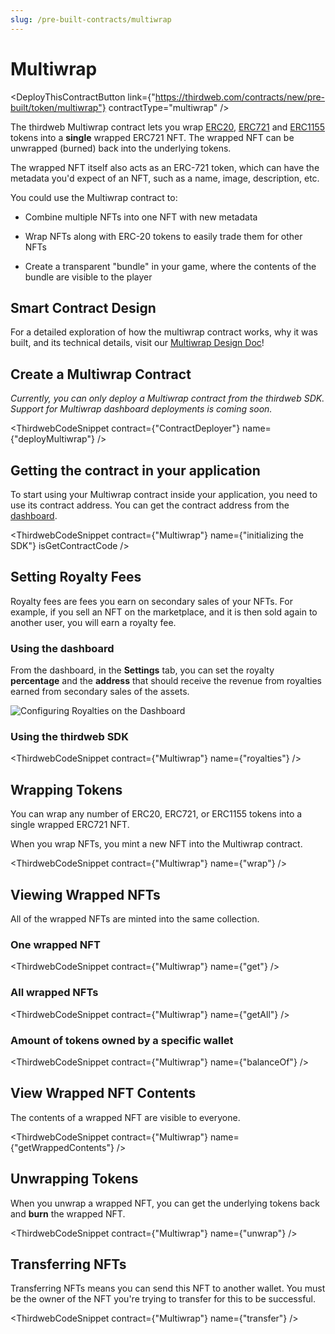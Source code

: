 ```yaml
---
slug: /pre-built-contracts/multiwrap
---
```



# Multiwrap

<div class='deployContractBtnContainer' style={{marginTop:-70}}>

<DeployThisContractButton
  link={"https://thirdweb.com/contracts/new/pre-built/token/multiwrap"}
  contractType="multiwrap"
/>

</div>

The thirdweb Multiwrap contract lets you wrap [ERC20](https://eips.ethereum.org/EIPS/eip-20),
[ERC721](https://eips.ethereum.org/EIPS/eip-721) and
[ERC1155](https://eips.ethereum.org/EIPS/eip-1155)
tokens into a **single** wrapped ERC721 NFT.
The wrapped NFT can be unwrapped (burned) back into the underlying tokens.

The wrapped NFT itself also acts as an ERC-721 token, which can have the metadata you'd expect of an NFT,
such as a name, image, description, etc.

You could use the Multiwrap contract to:

- Combine multiple NFTs into one NFT with new metadata

- Wrap NFTs along with ERC-20 tokens to easily trade them for other NFTs

- Create a transparent "bundle" in your game, where the contents of the bundle are visible to the player

## Smart Contract Design

For a detailed exploration of how the multiwrap contract works, why it was built, and its technical details, visit our [Multiwrap Design Doc](/contracts/design/Multiwrap)!

## Create a Multiwrap Contract

_Currently, you can only deploy a Multiwrap contract from the thirdweb SDK. Support for Multiwrap dashboard deployments is coming soon._

<!-- Learn how to create any of thirdweb's pre-built contracts via the [Deploying Contracts page](/getting-started/deploying-contracts). -->

<ThirdwebCodeSnippet contract={"ContractDeployer"} name={"deployMultiwrap"} />

## Getting the contract in your application

To start using your Multiwrap contract inside your application, you need to use its contract address. You can get the contract address from the [dashboard](https://thirdweb.com/dashboard).

<ThirdwebCodeSnippet
  contract={"Multiwrap"}
  name={"initializing the SDK"}
  isGetContractCode
/>

## Setting Royalty Fees

Royalty fees are fees you earn on secondary sales of your NFTs. For example, if you sell an NFT on the marketplace, and it is then sold again to another user, you will earn a royalty fee.

### Using the dashboard

From the dashboard, in the **Settings** tab, you can set the royalty **percentage** and the **address** that should receive the revenue from royalties earned from secondary sales of the assets.

![Configuring Royalties on the Dashboard](../assets/royalties.png)

### Using the thirdweb SDK

<ThirdwebCodeSnippet contract={"Multiwrap"} name={"royalties"} />

## Wrapping Tokens

You can wrap any number of ERC20, ERC721, or ERC1155 tokens into a single wrapped ERC721 NFT.

When you wrap NFTs, you mint a new NFT into the Multiwrap contract.

<ThirdwebCodeSnippet contract={"Multiwrap"} name={"wrap"} />

## Viewing Wrapped NFTs

All of the wrapped NFTs are minted into the same collection.

### One wrapped NFT

<ThirdwebCodeSnippet contract={"Multiwrap"} name={"get"} />

### All wrapped NFTs

<ThirdwebCodeSnippet contract={"Multiwrap"} name={"getAll"} />

### Amount of tokens owned by a specific wallet

<ThirdwebCodeSnippet contract={"Multiwrap"} name={"balanceOf"} />

## View Wrapped NFT Contents

The contents of a wrapped NFT are visible to everyone.

<ThirdwebCodeSnippet contract={"Multiwrap"} name={"getWrappedContents"} />

## Unwrapping Tokens

When you unwrap a wrapped NFT, you can get the underlying tokens back and **burn** the wrapped NFT.

<ThirdwebCodeSnippet contract={"Multiwrap"} name={"unwrap"} />

## Transferring NFTs

Transferring NFTs means you can send this NFT to another wallet. You must be the owner of the NFT you're trying to transfer for this to be successful.

<ThirdwebCodeSnippet contract={"Multiwrap"} name={"transfer"} />
